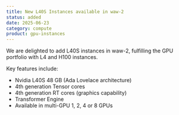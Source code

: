 ```yaml
---
title: New L40S Instances available in waw-2
status: added
date: 2025-06-23
category: compute
product: gpu-instances
---
```


We are delighted to add L40S instances in waw-2, fulfilling the GPU portfolio with L4 and H100 instances.

Key features include:
- Nvidia L40S 48 GB (Ada Lovelace architecture)
- 4th generation Tensor cores
- 4th generation RT cores (graphics capability)
- Transformer Engine
- Available in multi-GPU 1, 2, 4 or 8 GPUs

